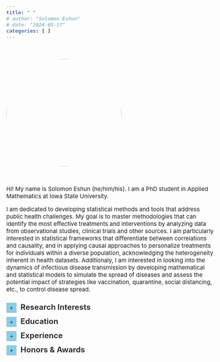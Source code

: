 ```yaml
---
title: " "
# author: "Solomon Eshun"
# date: "2024-05-17"
categories: [ ]
---
```


<br>



<style>
.circle-img {
  border-radius: 50%;
  width: 300px;
  height: 280px;
  object-fit: cover;
}
body {
    font-size: 15px;
}
.justify-text {
  text-align: justify;
  text-justify: inter-word;
}
details {
  position: relative;
}
details > summary {
  color: #333333;
  font-size: 24px;
  list-style: none; /* Removes default list marker */
  cursor: pointer;
  outline: none; /* Removes the focus outline */
}
details > summary::-webkit-details-marker {
  display: none; /* Hides the default arrow icon */
}
details > summary:before {
  content: "+";
  display: inline-block;
  width: 25px; /* Box width */
  height: 25px; /* Box height */
  line-height: 25px; /* Aligns text vertically */
  text-align: center; /* Centers text horizontally */
  background: #87CEEB; /* Light grey background */
  border: 1px solid #ccc; /* Grey border */
  margin-right: 10px; /* Right margin for spacing */
  font-size: 16px; /* Adjust size of the plus sign */
}
details[open] > summary:before {
  content: "−"; /* Minus sign for open state */
}
</style>

![](imgs/self1.JPG){.circle-img}

<br>

Hi! My name is Solomon Eshun (he/him/his). I am a PhD student in Applied Mathematics at Iowa State University.

I am dedicated to developing statistical methods and tools that address public health challenges. My goal is to master methodologies that can identify the most effective treatments and interventions by analyzing data from observational studies, clinical trials and other sources. I am particularly interested in statistical frameworks that differentiate between correlations and causality, and in applying causal approaches to personalize treatments for individuals within a diverse population, acknowledging the heterogeneity inherent in health datasets. Additionaly, I am interested in looking into the dynamics of infectious disease transmission by developing mathematical and statistical models to simulate the spread of diseases and assess the potential impact of strategies like vaccination, quarantine, social distancing, etc., to control disease spread. 



<div style="height: 10px;"></div>

```{=html}
<details>
<summary style="color: #333333; font-size: 20px;"><strong>Research Interests</strong></summary>
<div style="height: 10px;"></div>
<ul>
    <li>
        Causal Inference
    </li> <div style="height: 10px;"></div>
    <li>
        Precision Medicine
    </li><div style="height: 10px;"></div>
    <li>
        Infectious Disease Modeling
    </li>
</ul>
</details>
```

<div style="height: 10px;"></div>

```{=html}
<details>
<summary style="color: #333333; font-size: 20px;"><strong>Education</strong></summary>
<div style="height: 10px;"></div>
<ul>
    <li>
        <strong>PhD (Student) in Applied Mathematics</strong><br>
        Iowa State University, Ames, 2023 - 2024
    </li> <div style="height: 10px;"></div>
    <li>
        <strong>MS in Applied Statistics & Data Science</strong><br>
        University of Texas Rio Grande Valley (UTRGV), Edinburg, 2023
    </li><div style="height: 10px;"></div>
    <li>
        <strong>BS in Mathematics</strong><br>
        University of Mines and Technology (UMaT), Ghana, 2020
    </li>
</ul>
</details>
```

<div style="height: 10px;"></div>

<!-- ![[Causality for Machine Learning](https://ff13.fastforwardlabs.com/)](imgs/whatif.png)  -->


```{=html}
<details>
<summary style="color: #333333; font-size: 20px;"><strong>Experience</strong></summary>
<div style="height: 10px;"></div>
<ul>
    <li>
        Graduate Research Assistant, .......... (08/2024 - Present)
    </li> <div style="height: 10px;"></div>
    <li>
        Graduate Fellow, Data Science for the Public Good, Iowa State (05/2024 - 07/2024)
    </li><div style="height: 10px;"></div>
    <li>
        Graduate Teaching Assistant, Department of Mathematics, Iowa State (08/2023 - 05/2023)
    </li>
    </li><div style="height: 10px;"></div>
    <li>
        Sustainability Research Fellow, Office for Sustainability, UTRGV (08/2022 - 05/2023)
    </li>    </li><div style="height: 10px;"></div>
    <li>
        Graduate Teaching Assistant, School of Mathematical & Statistical Sciences, UTRGV (08/2021 - 05/2023)
    </li>    </li><div style="height: 10px;"></div>
    <li>
        Computational Science Intern, Los Alamos National Lab, Los Alamos, NM (05/2022 - 08/2022)
    </li>    </li><div style="height: 10px;"></div>
    <li>
        Teaching Assistant, Department of Mathematical Sciences, UMaT (09/2020 - 08/2021)
    </li>
        </li><div style="height: 10px;"></div>
    <li>
        Data Production Intern, Ghana Statistical Service, Accra (05/2019 - 08/2019)
    </li>
</ul>
</details>
```

<div style="height: 10px;"></div>



```{=html}
<details>
<summary style="color: #333333; font-size: 20px;"><strong>Honors & Awards</strong></summary>
<div style="height: 10px;"></div>
<ul>
    <li>
        The Cole, 1958 & Green Scholarships, 2024.
    </li>
    <div style="height: 10px;"></div>
    <li>
        Travel Award, Department of Mathematics, Iowa State University, 2023.
    </li>
    <div style="height: 10px;"></div>
    <li>
        Certificate of Excellence in Sustainable Development Graduate Research, UTRGV, 2023.
    </li>
    <div style="height: 10px;"></div>
    <li>
        UTRGV Applied Statistics & Data Science Outstanding M.S. Thesis Award, 2023.
    </li>
    <div style="height: 10px;"></div>
    <li>
        Poster Award, SIPCE 2<sup>nd</sup> Annual Conference for Interdisciplinary Research, UTRGV, 2023.
    </li>
    <div style="height: 10px;"></div>
    <li>
        Sustainability Research Fellowship, Office for Sustainability, UTRGV, 2022.
    </li>
    <div style="height: 10px;"></div>
    <li>
        Burkhart Endowed Scholarship, School of Mathematical & Statistical Sciences, UTRGV, 2022.
    </li>
    <div style="height: 10px;"></div>
    <li>
        Joseph Wiener Math Scholarship, School of Mathematical & Statistical Sciences, UTRGV, 2022.
    </li>
    <div style="height: 10px;"></div>
    <li>
        Vice Chancellor's Overall Best Graduating Student, University of Mines & Technology, 2020.
    </li>
    <div style="height: 10px;"></div>
    <li>
        Best Graduating Student, Faculty of Engineering, University of Mines & Technology, 2020.
    </li>
    <div style="height: 10px;"></div>
    <li>
        Best Student, Department of Mathematical Sciences, University of Mines & Technology, 2020.
    </li>
</ul>
</details>
```










